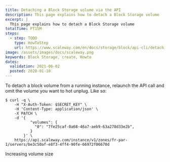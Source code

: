 ```yaml
---
title: Detaching a Block Storage volume via the API
description: This page explains how to detach a Block Storage volume
excerpt: |
  This page explains how to detach a Block Storage volume
totalTime: PT15M
steps:
  - step: TODO
    type: HowToStep
    url: https://www.scaleway.com/en/docs/storage/block/api-cli/detaching-a-volume
image: /assets/images/docs/scaleway.png
keywords: Block Storage, create, Howto
dates:
  validation: 2021-06-02
  posted: 2020-01-10
---
```


To detach a block volume from a running instance, relaunch the API call and omit the volume you want to hot unplug. Like so: 

```
$ curl -q \
	-H "X-Auth-Token: $SECRET_KEY" \
	-H 'Content-Type: application/json' \
	-X PATCH \
	-d '{
	       "volumes": {
	         "0": "7fe25caf-0a68-46a7-aeb9-63a278d33e2b",
	       }
	    }' \
	https://api.scaleway.com/instance/v1/zones/fr-par-1/servers/be3c50af-e8f3-4ff4-90fe-66972f06670d
```

<Navigation title="See Also">
  <PreviousButton to="/storage/block/api-cli/increasing-volume-size">Increasing volume size</PreviousButton>
</Navigation>